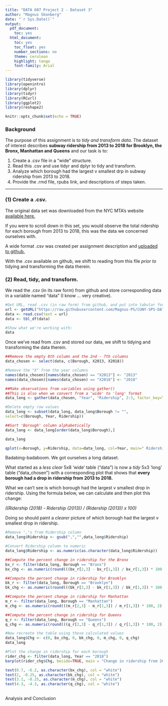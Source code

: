 ---
title: "DATA 607 Project 2 - Dataset 3"
author: "Magnus Skonberg"
date: "`r Sys.Date()`"
output:
  pdf_document:
    toc: yes
  html_document:
    toc: yes
    toc_float: yes
    number_sections: no
    theme: cerulean
    highlight: tango
    font-family: Arial
---

```{r load-packages, include=FALSE}
library(tidyverse)
library(openintro)
library(dplyr)
library(tidyr)
library(RCurl)
library(ggplot2)
library(reshape2)
```


```{r setup, include=FALSE}
knitr::opts_chunk$set(echo = TRUE)
```

### Background

The purpose of this assignment is to *tidy and transform data*. The dataset of interest describes **subway ridership from 2013 to 2018 for Brooklyn, the Bronx, Manhattan and Queens** and our task is to: 

(1) Create a .csv file in a "wide" structure.
(2) Read this .csv and use tidyr and dplyr to tidy and transform.
(3) Analyze which borough had the largest v smallest drp in subway ridership from 2013 to 2018.
(4) Provide the .rmd file, rpubs link, and descriptions of steps taken.

--------------------------------------------------------------------------------

\clearpage

### (1) Create a .csv.

The original data set was downloaded from the NYC MTA's website [available here.](http://web.mta.info/nyct/facts/ridership/ridership_sub_annual.htm)

If you were to scroll down in this set, you would observe the total ridership for each borough from 2013 to 2018, this was the data we concerned ourselves with.

A wide format .csv was created per assignment description and [uploaded to github.](https://github.com/Magnus-PS/CUNY-SPS-DATA-607/blob/Project-2/subway_riders.csv)

With the .csv available on github, we shift to reading from this file *prior to* tidying and transforming the data therein.

### (2) Read, tidy, and transform.

We read the .csv (in its raw form) from github and store corresponding data in a variable named "data" (I know ... very creative).

```{r}
#Get URL, read .csv (in raw form) from github, and put into tabular form
url <- getURL("https://raw.githubusercontent.com/Magnus-PS/CUNY-SPS-DATA-607/Project-2/subway_riders.csv")
data <- read.csv(text = url)
data <- tbl_df(data)

#Show what we're working with:
data

```
Once we've read from .csv and stored our data, we shift to tidying and transforming the data therein.

```{r}

##Remove the empty 8th column and the 2nd - 7th columns
data_chosen <- select(data, c(Borough, X2013, X2018))

#Remove the "X" from the year columns
names(data_chosen)[names(data_chosen) == "X2013"] <- "2013"
names(data_chosen)[names(data_chosen) == "X2018"] <- "2018"

##Make observations from variables using gather()
##This is also when we convert from a 'wide' to 'long' format
data_long <- gather(data_chosen, "Year", "Ridership", 2:3, factor_key=TRUE)

#Delete empty row values
data_long <- subset(data_long, data_long$Borough != "",
select=c(Borough, Year, Ridership))

##Sort 'Borough' column alphabetically
data_long <- data_long[order(data_long$Borough),]

data_long

qplot(x=Borough, y=Ridership, data=data_long, col=Year, main=" Ridership v Borough 2013 to 2018", xlab="Borough", ylab="Ridership")

```

Badabing-badaboom. We got ourselves a long dataset.

What started as a *less clear* 5x8 'wide' table ("data") is now a  *tidy* 5x3 'long' table ("data_chosen") with a corresponding plot that shows that **every borough had a drop in ridership from 2013 to 2018.** 

What we can't see is which borough had the largest v smallest drop in ridership. Using the formula below, we can calculate and then plot this change: 

*((Ridership (2018) - Ridership (2013)) / (Ridership (2013)) x 100)*

Doing so should paint a *clearer* picture of which borough had the largest v smallest drop in ridership.

```{r}
#Remove ","s from Ridership column
data_long$Ridership <- gsub(",","",data_long$Ridership)

#Convert Ridership column to numeric
data_long$Ridership <- as.numeric(as.character(data_long$Ridership))

##Compute the percent change in ridership for the Bronx
bx_r <- filter(data_long, Borough == "Bronx")
bx_chg <- as.numeric(round(((bx_r[2,3] - bx_r[1,3]) / bx_r[1,3]) * 100, 2))

##Compute the percent change in ridership for Brooklyn
bk_r <- filter(data_long, Borough == "Brooklyn")
bk_chg <- as.numeric(round(((bk_r[2,3] - bk_r[1,3]) / bk_r[1,3]) * 100, 2))

##Compute the percent change in ridership for Manhattan
m_r <- filter(data_long, Borough == "Manhattan")
m_chg <- as.numeric(round(((m_r[2,3] - m_r[1,3]) / m_r[1,3]) * 100, 2))

##Compute the percent change in ridership for Queens
q_r <- filter(data_long, Borough == "Queens")
q_chg <- as.numeric(round(((q_r[2,3] - q_r[1,3]) / q_r[1,3]) * 100, 2))

#Now recreate the table using these calculated values
data_long$Chg <- c(0, bx_chg, 0, bk_chg, 0, m_chg, 0, q_chg)
data_long

#Plot the change in ridership for each borough
rider_chg <- filter(data_long, Year == "2018")
barplot(rider_chg$Chg, beside=TRUE, main = "Change in ridership from 2013 to 2019 v NYC Borough", xlab = "Borough", ylab = "Chg in Ridership (%)", ylim = c(-7, 0), names.arg = c("Bronx", "Brooklyn", "Manhattan", "Queens"), col=c("#F75252", "#F75252", "#F75252", "#F75252", "#F75252"))

text(0.7, -6.2, as.character(bx_chg), col = "white")
text(2, -0.25, as.character(bk_chg), col = "white")
text(3.1, -0.25, as.character(m_chg), col = "white")
text(4.3, -4.3, as.character(q_chg), col = "white")
                      
```

Analysis and Conclusion
                      